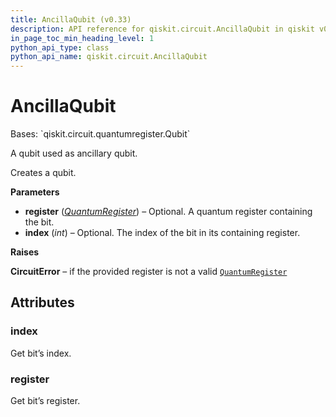 ```yaml
---
title: AncillaQubit (v0.33)
description: API reference for qiskit.circuit.AncillaQubit in qiskit v0.33
in_page_toc_min_heading_level: 1
python_api_type: class
python_api_name: qiskit.circuit.AncillaQubit
---
```


# AncillaQubit

<Class id="qiskit.circuit.AncillaQubit" isDedicatedPage={true} github="https://github.com/qiskit/qiskit/tree/stable/0.19/qiskit/circuit/quantumregister.py" signature="AncillaQubit(register=None, index=None)" modifiers="class">
  Bases: `qiskit.circuit.quantumregister.Qubit`

  A qubit used as ancillary qubit.

  Creates a qubit.

  **Parameters**

  *   **register** ([*QuantumRegister*](qiskit.circuit.QuantumRegister "qiskit.circuit.QuantumRegister")) – Optional. A quantum register containing the bit.
  *   **index** (*int*) – Optional. The index of the bit in its containing register.

  **Raises**

  **CircuitError** – if the provided register is not a valid [`QuantumRegister`](qiskit.circuit.QuantumRegister "qiskit.circuit.QuantumRegister")

  ## Attributes

  ### index

  <Attribute id="qiskit.circuit.AncillaQubit.index">
    Get bit’s index.
  </Attribute>

  ### register

  <Attribute id="qiskit.circuit.AncillaQubit.register">
    Get bit’s register.
  </Attribute>
</Class>


